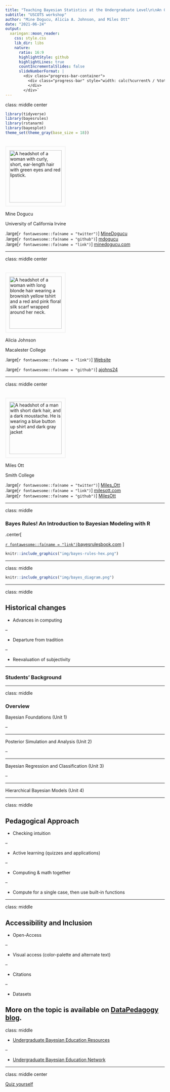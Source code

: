 ```yaml
---
title: "Teaching Bayesian Statistics at the Undergraduate Level\n\nAn Overview"
subtitle: "USCOTS workshop"
author: "Mine Dogucu, Alicia A. Johnson, and Miles Ott"
date: "2021-06-24"
output:
  xaringan::moon_reader:
    css: style.css
    lib_dir: libs
    nature:
      ratio: 16:9
      highlightStyle: github
      highlightLines: true
      countIncrementalSlides: false
      slideNumberFormat: |
        <div class="progress-bar-container">
          <div class="progress-bar" style="width: calc(%current% / %total% * 100%);">
          </div>
        </div>`
---
```


class: middle center

```r
library(tidyverse)
library(bayesrules)
library(rstanarm)
library(bayesplot)
theme_set(theme_gray(base_size = 18))
```

<img src="img/headshot.jpeg"
        alt="A headshot of a woman with curly, short, ear-length hair with green eyes and red lipstick."
        style="width:165px; margin-top:20px; border: 3px solid whitesmoke; padding: 10px;">

Mine Dogucu

University of California Irvine        

.large[`r fontawesome::fa(name = "twitter")`] <a href = "http://twitter.com/MineDogucu">MineDogucu</a>  
.large[`r fontawesome::fa(name = "github")`] <a href = "http://github.com/mdogucu">mdogucu</a>  
.large[`r fontawesome::fa(name = "link")`] <a href = "http://minedogucu.com">minedogucu.com</a>


---

class: middle center

<img src="img/alicia.jpg"
        alt="A headshot of a woman with long blonde hair wearing a brownish yellow tshirt and a red and pink floral silk scarf wrapped around her neck."
        style="width:165px; margin-top:20px; border: 3px solid whitesmoke; padding: 10px;">

Alicia Johnson

Macalester College

.large[`r fontawesome::fa(name = "link")`] <a href = "https://ajohns24.github.io/portfolio">Website</a>

.large[`r fontawesome::fa(name = "github")`] <a href = "https://github.com/ajohns24">ajohns24</a>  

---

class: middle center

<img src="img/miles.png"
        alt="A headshot of a man with short dark hair, and a dark moustache. He is wearing a blue button up shirt and dark gray jacket"
        style="width:165px; margin-top:20px; border: 3px solid whitesmoke; padding: 10px;">

Miles Ott

Smith College

.large[`r fontawesome::fa(name = "twitter")`] <a href = "https://twitter.com/Miles_Ott">Miles_Ott</a>   
.large[`r fontawesome::fa(name = "link")`] <a href = "https://milesott.com/">milesott.com</a>  
.large[`r fontawesome::fa(name = "github")`] <a href = "https://github.com/MilesOtt">MilesOtt</a>  


---

class: middle

### Bayes Rules! An Introduction to Bayesian Modeling with R

.center[


[`r fontawesome::fa(name = "link")`bayesrulesbook.com](https://www.bayesrulesbook.com/)
]

```r
knitr::include_graphics("img/bayes-rules-hex.png")
```


---

class: middle

```r
knitr::include_graphics("img/bayes_diagram.png")
```

---

class: middle 

## Historical changes

- Advances in computing

--

- Departure from tradition

--

- Reevaluation of subjectivity



---

### Students' Background



---


class: middle

### Overview

Bayesian Foundations (Unit 1)

--

<hr>


Posterior Simulation and Analysis (Unit 2)

--

<hr>

Bayesian Regression and Classification (Unit 3)

--

<hr> 

Hierarchical Bayesian Models (Unit 4)

---

class: middle

## Pedagogical Approach

- Checking intuition 

--

- Active learning (quizzes and applications)

--

- Computing & math together

--

- Compute for a single case, then use built-in functions

---

class: middle

## Accessibility and Inclusion

- Open-Access

--

- Visual access (color-palette and alternate text)

--

- Citations

--

- Datasets

More on the topic is available on [DataPedagogy blog](https://www.datapedagogy.com/#category:Bayes_Rules!_book).
---

class: middle

- [Undergraduate Bayesian Education Resources](https://undergrad-bayes.netlify.app/)

--

- [Undergraduate Bayesian Education Network](https://undergrad-bayes.netlify.app/network.html)

---

class: middle center

[Quiz yourself](https://www.bayesrulesbook.com/chapter-1.html#quiz-yourself-1)

